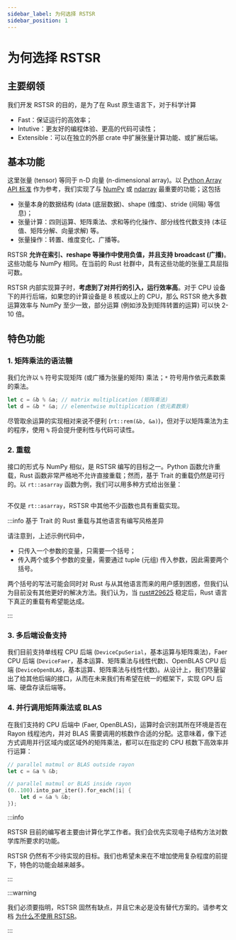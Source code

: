 ```yaml
---
sidebar_label: 为何选择 RSTSR
sidebar_position: 1
---
```


# 为何选择 RSTSR

## 主要纲领

我们开发 RSTSR 的目的，是为了在 Rust 原生语言下，对于科学计算
- Fast：保证运行的高效率；
- Intutive：更友好的编程体验、更高的代码可读性；
- Extensible：可以在独立的外部 crate 中扩展张量计算功能、或扩展后端。

## 基本功能

这里张量 (tensor) 等同于 n-D 向量 (n-dimensional array)。以 [Python Array API 标准](https://data-apis.org/array-api/latest/) 作为参考，我们实现了与 [NumPy](https://numpy.org/) 或 [ndarray](https://github.com/rust-ndarray/ndarray/) 最重要的功能；这包括

- 张量本身的数据结构 (data (底层数据)、shape (维度)、stride (间隔) 等信息)；
- 张量计算：四则运算、矩阵乘法、求和等约化操作、部分线性代数支持 (本征值、矩阵分解、向量求解) 等。
- 张量操作：转置、维度变化、广播等。

RSTSR **允许在索引、reshape 等操作中使用负值，并且支持 broadcast (广播)**。这些功能与 NumPy 相同。在当前的 Rust 社群中，具有这些功能的张量工具屈指可数。

RSTSR 内部实现算子时，**考虑到了对并行的引入，运行效率高**。对于 CPU 设备下的并行后端，如果您的计算设备是 8 核或以上的 CPU，那么 RSTSR 绝大多数运算效率与 NumPy 至少一致，部分运算 (例如涉及到矩阵转置的运算) 可以快 2-10 倍。

## 特色功能

### 1. 矩阵乘法的语法糖

我们允许以 `%` 符号实现矩阵 (或广播为张量的矩阵) 乘法；`*` 符号用作依元素数乘的乘法。

```rust
let c = &b % &a; // matrix multiplication (矩阵乘法)
let d = &b * &a; // elementwise multiplication (依元素数乘)
```
尽管取余运算的实现相对来说不便利 (`rt::rem(&b, &a)`)，但对于以矩阵乘法为主的程序，使用 `%` 将会提升便利性与代码可读性。

### 2. 重载

接口的形式与 NumPy 相似，是 RSTSR 编写的目标之一。Python 函数允许重载，Rust 函数非常严格地不允许直接重载；然而，基于 Trait 的重载仍然是可行的。以 `rt::asarray` 函数为例，我们可以用多种方式给出张量：

```rust file=../listings/features-default/tests/why_rstsr.rs anchor=asarray_override
```

不仅是 `rt::asarray`，RSTSR 中其他不少函数也具有重载实现。

:::info 基于 Trait 的 Rust 重载与其他语言有编写风格差异

请注意到，上述示例代码中，
- 只传入一个参数的变量，只需要一个括号；
- 传入两个或多个参数的变量，需要通过 tuple (元组) 传入参数，因此需要两个括号。

两个括号的写法可能会同时对 Rust 与从其他语言而来的用户感到困惑，但我们认为目前没有其他更好的解决方法。我们认为，当 [rust#29625](https://github.com/rust-lang/rust/issues/29625) 稳定后，Rust 语言下真正的重载有希望能达成。

:::

### 3. 多后端设备支持

我们目前支持单线程 CPU 后端 (`DeviceCpuSerial`，基本运算与矩阵乘法)，Faer CPU 后端 (`DeviceFaer`，基本运算、矩阵乘法与线性代数)、OpenBLAS CPU 后端 (`DeviceOpenBLAS`，基本运算、矩阵乘法与线性代数)。从设计上，我们尽量留出了给其他后端的接口，从而在未来我们有希望在统一的框架下，实现 GPU 后端、硬盘存读后端等。

### 4. 并行调用矩阵乘法或 BLAS

在我们支持的 CPU 后端中 (Faer, OpenBLAS)，运算时会识别其所在环境是否在 Rayon 线程池内，并对 BLAS 需要调用的核数作合适的分配。这意味着，像下述方式调用并行区域内或区域外的矩阵乘法，都可以在指定的 CPU 核数下高效率并行运算：
```rust
// parallel matmul or BLAS outside rayon
let c = &a % &b;

// parallel matmul or BLAS inside rayon
(0..100).into_par_iter().for_each(|i| {
    let d = &a % &b;
});
```

:::info

RSTSR 目前的编写者主要由计算化学工作者。我们会优先实现电子结构方法对数学库所要求的功能。

RSTSR 仍然有不少待实现的目标。我们也希望未来在不增加使用复杂程度的前提下，特色的功能会越来越多。

:::

:::warning

我们必须要指明，RSTSR 固然有缺点，并且它未必是没有替代方案的。请参考文档 [为什么不使用 RSTSR](warning.mdx)。

:::

